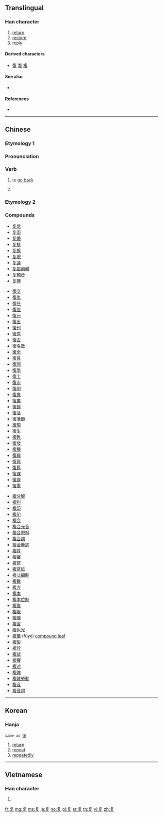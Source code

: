 {{also|復|複}}

==Translingual==

===Han character===
{{Han char|rn=35|rad=夊|as=06|sn=9|four=80407|canj=OAHE|ids=⿳𠂉日夂}}

# [[return]]
# [[restore]]
# [[reply]]

====Derived characters====
* [[復]] [[腹]] [[複]]

====See also====
* {{l|mul|旬}} <!-- Graphically similar -->

====References====
* {{Han ref|kx=0245.101|hdz=20869.060|uh=590D|ud=22797|bh=CE60|bd=52832}}

----

==Chinese==
{{zh-forms}}

===Etymology 1===

===Pronunciation===
{{zh-pron
|m=fù
|c=fuk6
|mc=y
|oc=y
|ma=
|cat=v
}}

===Verb===
{{zh-verb}}

# {{lb|zh|literary}} to [[go back]]
# {{n-g|Original form and simplified form of {{l|zh|復}}.}}

===Etymology 2===
{{zh-see|複}}

===Compounds===
{{attention|zh|to be moved to 復 or 複}}
* [[复信]]
* [[复函]]
* [[复婚]]
* [[复核]]
* [[复根]]
* [[复聰]]
* [[复議]]
* [[复蹈前轍]]
* [[复輔音]]
* [[复鹽]]

* [[復交]]
* [[復仇]]
* [[復任]]
* [[復位]]
* [[復元]]
* [[復出]]
* [[復刊]]
* [[復原]]
* [[復古]]
* [[復名數]]
* [[復命]]
* [[復員]]
* [[復圓]]
* [[復學]]
* [[復工]]
* [[復市]]
* [[復明]]
* [[復會]]
* [[復業]]
* [[復歸]]
* [[復活]]
* [[復活節]]
* [[復現]]
* [[復生]]
* [[復甦]]
* [[復發]]
* [[復種]]
* [[復職]]
* [[復興]]
* [[復舊]]
* [[復課]]
* [[復辟]]
* [[復電]]

* [[複分解]]
* [[複利]]
* [[複印]]
* [[複句]]
* [[複合]]
* [[複合元音]]
* [[複合肥料]]
* [[複合詞]]
* [[複合量詞]]
* [[複姓]]
* [[複審]]
* [[複寫]]
* [[複寫紙]]
* [[複式編制]]
* [[複數]]
* [[複方]]
* [[複本]]
* [[複本位制]]
* [[複查]]
* [[複眼]]
* [[複線]]
* [[複習]]
* [[複色光]]
* [[複葉]] (fùyè) [[compound leaf]]
* [[複製]]
* [[複診]]
* [[複試]]
* [[複賽]]
* [[複述]]
* [[複雜]]
* [[複雜勞動]]
* [[複音]]
* [[複音詞]]

----

==Korean==

===Hanja===
{{ko-hanja|hangeul=복|eumhun=|rv=bok|mr=pok|y=pok}}

 ''same as'' [[復]]
# [[return]]
# [[repeat]]
# [[repeatedly]]

----

==Vietnamese==

===Han character===
{{vi-hantu|[[hạ]]|rs=夊06}}

# {{defn|lang=vi|sort=夊06}}

[[fr:复]]
[[mg:复]]
[[ms:复]]
[[ja:复]]
[[no:复]]
[[pl:复]]
[[sr:复]]
[[th:复]]
[[vi:复]]
[[zh:复]]